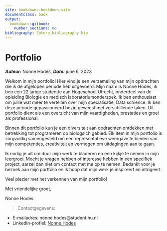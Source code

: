 ```yaml
---
site: bookdown::bookdown_site
documentclass: book
output:
  bookdown::gitbook:
    number_sections: no
bibliography: Zotero_bibliography.bib
---
```

# Portfolio
___Auteur:___ Nonne Hodes, 
___Date:___ june 6, 2023

Welkom in mijn portfolio! Hier vind je een verzameling van mijn opdrachten die ik de afgelopen periode heb uitgevoerd. Mijn naam is Nonne Hodes, ik ben een 22 jarige studentte aan Hogeschool Utrecht, onderdeel van de opleiding Biologie en medisch laboratoriumonderzoek. Ik ben enthousiast om jullie wat meer te vertellen over mijn specialisatie, Data schience. Ik ben deze periode gepassioneerd bezig geweest met verschillende taken. Dit portfolio dient als een overzicht van mijn vaardigheden, prestaties en groei als professional.

Binnen dit portfolio kun je een diversiteit aan opdrachten ontdekken met betrekking tot programeren op biologsich gebied. Elk item in mijn portfolio is zorgvuldig samengesteld om een representatieve weergave te bieden van mijn competenties, creativiteit en vermogen om uitdagingen aan te gaan.

Ik nodig je uit om door mijn werk te bladeren en een kijkje te nemen in mijn leergroei. Mocht je vragen hebben of interesse hebben in een specifiek project, aarzel dan niet om contact met me op te nemen. Bedankt voor je bezoek aan mijn portfolio en ik hoop dat mijn werk je inspireert en intrigeert.

Veel plezier met het verkennen van mijn portfolio!

Met vriendelijke groet,

Nonne Hodes

> Contactgegevens:

* E-mailadres: nonne.hodes@student.hu.nl
* LinkedIn-profiel: [Nonne Hodes](https://www.linkedin.com/in/nonne-hodes-00842a15b)
